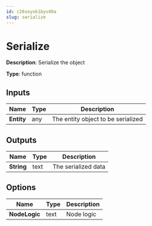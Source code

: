 ```yaml
---
id: c26seyuk1byv40a
slug: serialize
---
```


# Serialize

**Description**: Serialize the object

**Type**: function

## Inputs

| Name | Type | Description |
| --- | --- | --- |
| **Entity** | any | The entity object to be serialized |
## Outputs

| Name | Type | Description |
| --- | --- | --- |
| **String** | text | The serialized data |
## Options

| Name | Type | Description |
| --- | --- | --- |
| **NodeLogic** | text | Node logic |
